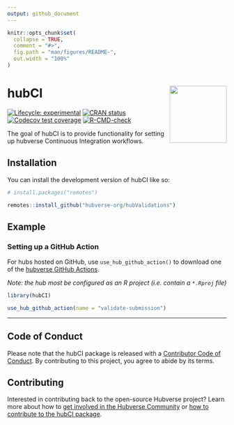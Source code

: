 ```yaml
---
output: github_document
---
```


<!-- README.md is generated from README.Rmd. Please edit that file -->

```r
knitr::opts_chunk$set(
  collapse = TRUE,
  comment = "#>",
  fig.path = "man/figures/README-",
  out.width = "100%"
)
```

# hubCI <img src="man/figures/logo.png" align="right" height="131" alt="" />

<!-- badges: start -->
[![Lifecycle: experimental](https://img.shields.io/badge/lifecycle-experimental-orange.svg)](https://lifecycle.r-lib.org/articles/stages.html#experimental)
[![CRAN status](https://www.r-pkg.org/badges/version/hubCI)](https://CRAN.R-project.org/package=hubCI)
[![Codecov test coverage](https://codecov.io/gh/hubverse-org/hubCI/branch/main/graph/badge.svg)](https://app.codecov.io/gh/hubverse-org/hubCI?branch=main)
[![R-CMD-check](https://github.com/hubverse-org/hubCI/actions/workflows/R-CMD-check.yaml/badge.svg)](https://github.com/hubverse-org/hubCI/actions/workflows/R-CMD-check.yaml)
<!-- badges: end -->

The goal of hubCI is to provide functionality for setting up hubverse Continuous Integration workflows.

## Installation

You can install the development version of hubCI like so:

``` r
# install.packages("remotes")

remotes::install_github("hubverse-org/hubValidations")
```

## Example

### Setting up a GitHub Action

For hubs hosted on GitHub, use `use_hub_github_action()` to download one of the [hubverse GitHub Actions](https://github.com/hubverse-org/hubverse-actions).

_Note: the hub most be configured as an R project (i.e. contain a `*.Rproj` file)_

```r
library(hubCI)

use_hub_github_action(name = "validate-submission")
```


***

## Code of Conduct

Please note that the hubCI package is released with a [Contributor Code of Conduct](.github/CODE_OF_CONDUCT.md). By contributing to this project, you agree to abide by its terms.


## Contributing

Interested in contributing back to the open-source Hubverse project?
Learn more about how to [get involved in the Hubverse Community](https://hubdocs.readthedocs.io/en/latest/overview/contribute.html) or [how to contribute to the hubCI package](.github/CONTRIBUTING.md).
